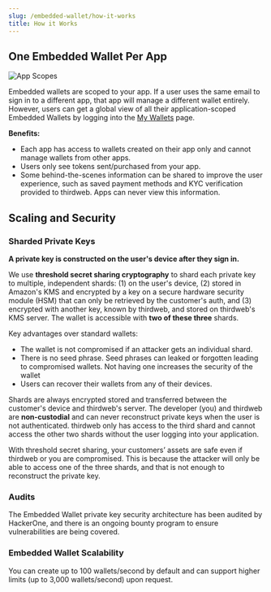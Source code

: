 ```yaml
---
slug: /embedded-wallet/how-it-works
title: How it Works
---
```


## One Embedded Wallet Per App

![App Scopes](./assets/app-scoped.png)

Embedded wallets are scoped to your app. If a user uses the same email to sign in to a different app, that app will manage a different wallet entirely. However, users can get a global view of all their application-scoped Embedded Wallets by logging into the [My Wallets](https://ews.thirdweb.com/wallet) page.

**Benefits:**

- Each app has access to wallets created on their app only and cannot manage wallets from other apps.
- Users only see tokens sent/purchased from your app.
- Some behind-the-scenes information can be shared to improve the user experience, such as saved payment methods and KYC verification provided to thirdweb. Apps can never view this information.

## Scaling and Security

### Sharded Private Keys

**A private key is constructed on the user's device after they sign in.**

We use **threshold secret sharing cryptography** to shard each private key to multiple, independent shards: (1) on the user's device, (2) stored in Amazon's KMS and encrypted by a key on a secure hardware security module (HSM) that can only be retrieved by the customer's auth, and (3) encrypted with another key, known by thirdweb, and stored on thirdweb's KMS server. The wallet is accessible with **two of these three** shards.

Key advantages over standard wallets:

- The wallet is not compromised if an attacker gets an individual shard.
- There is no seed phrase. Seed phrases can leaked or forgotten leading to compromised wallets. Not having one increases the security of the wallet
- Users can recover their wallets from any of their devices.

Shards are always encrypted stored and transferred between the customer's device and thirdweb's server. The developer (you) and thirdweb are **non-custodial** and can never reconstruct private keys when the user is not authenticated. thirdweb only has access to the third shard and cannot access the other two shards without the user logging into your application.

With threshold secret sharing, your customers’ assets are safe even if thirdweb or you are compromised. This is because the attacker will only be able to access one of the three shards, and that is not enough to reconstruct the private key.

### Audits

The Embedded Wallet private key security architecture has been audited by HackerOne, and there is an ongoing bounty program to ensure vulnerabilities are being covered.

### Embedded Wallet Scalability

You can create up to 100 wallets/second by default and can support higher limits (up to 3,000 wallets/second) upon request.

